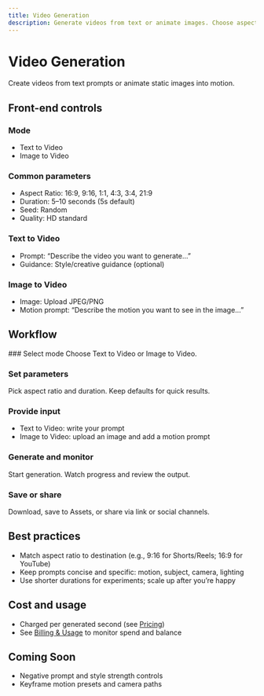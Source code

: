 ```yaml
---
title: Video Generation
description: Generate videos from text or animate images. Choose aspect ratios, duration, and review status.
---
```



# Video Generation

Create videos from text prompts or animate static images into motion.

## Front-end controls

<Columns>
<div>

### Mode
- Text to Video
- Image to Video

### Common parameters
- Aspect Ratio: 16:9, 9:16, 1:1, 4:3, 3:4, 21:9
- Duration: 5–10 seconds (5s default)
- Seed: Random
- Quality: HD standard
</div>
<div>

### Text to Video
- Prompt: “Describe the video you want to generate…”
- Guidance: Style/creative guidance (optional)

### Image to Video
- Image: Upload JPEG/PNG
- Motion prompt: “Describe the motion you want to see in the image…”
</div>
</Columns>

## Workflow

<Steps>
### Select mode
Choose Text to Video or Image to Video.

### Set parameters
Pick aspect ratio and duration. Keep defaults for quick results.

### Provide input
- Text to Video: write your prompt
- Image to Video: upload an image and add a motion prompt

### Generate and monitor
Start generation. Watch progress and review the output.

### Save or share
Download, save to Assets, or share via link or social channels.
</Steps>

## Best practices

- Match aspect ratio to destination (e.g., 9:16 for Shorts/Reels; 16:9 for YouTube)
- Keep prompts concise and specific: motion, subject, camera, lighting
- Use shorter durations for experiments; scale up after you’re happy

## Cost and usage

- Charged per generated second (see [Pricing](/essentials/pricing))
- See [Billing & Usage](/docs/guides/billing-usage) to monitor spend and balance

## Coming Soon

- Negative prompt and style strength controls
- Keyframe motion presets and camera paths